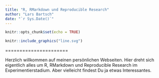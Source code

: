 ```yaml
---
title: "R, RMarkdown und Reproducible Research"
author: "Lars Bartsch"
date: "`r Sys.Date()`"
---
```


```r
knitr::opts_chunk$set(echo = TRUE)
```

```r
knitr::include_graphics("line.svg")
```

======================

Herzlich willkommen auf meinen persönlichen Webseiten. Hier dreht sich eigentlich alles um R, RMarkdown und Reproducible Research im Experimentierstadium. Aber vielleicht findest Du ja etwas Interessantes. 

